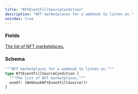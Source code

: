```yaml
---
title: "NftEventFillSourceCondition"
description: "NFT marketplaces for a webhook to listen on."
noindex: true
---
```


### Fields

<a href="/api-reference/types/webhooknfteventfillsource">
  <ResponseField name="oneOf" type="[WebhookNftEventFillSource!]!" required>
    The list of NFT marketplaces.
  </ResponseField>
</a>

### Schema


```graphql 
"""NFT marketplaces for a webhook to listen on."""
type NftEventFillSourceCondition {
  """The list of NFT marketplaces."""
  oneOf: [WebhookNftEventFillSource!]!
}
```
